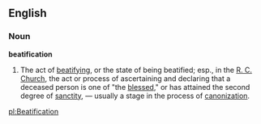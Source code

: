 ==English==
===Noun===
'''beatification'''

#The act of [[beatify]]ing, or the state of being beatified; esp., in the [[R. C. Church]], the act or process of ascertaining and declaring that a deceased person is one of "the [[blessed]]," or has attained the second degree of [[sanctity]], &mdash; usually a stage in the process of [[canonization]].

[[pl:Beatification]]